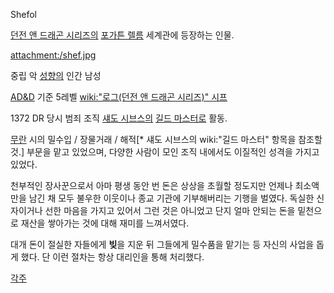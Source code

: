 Shefol

[[던전 앤 드래곤 시리즈]]의 [[포가튼 렐름]] 세계관에 등장하는 인물. 

attachment:/shef.jpg

중립 악 [[성향]]의 인간 남성

[[AD&D]] 기준 5레벨 [[wiki:"로그(던전 앤 드래곤 시리즈)" 시프]] 

1372 DR 당시 범죄 조직 [[섀도 시브스]]의 [[길드 마스터]]로 활동.

[[무란]] 시의 밀수입 / 장물거래 / 해적[* 섀도 시브스의 wiki:"길드 마스터" 항목을 참조할 것.] 부문을 맡고 있었으며, 다양한 사람이 모인 조직 내에서도 이질적인 성격을 가지고 있었다.

천부적인 장사꾼으로서 아마 평생 동안 번 돈은 상상을 초월할 정도지만 언제나 최소액만을 남긴 채 모두 불우한 이웃이나 종교 기관에 기부해버리는 기행을 벌였다. 독실한 신자이거나 선한 마음을 가지고 있어서 그런 것은 아니었고 단지 얼마 안되는 돈을 밑천으로 재산을 쌓아가는 것에 대해 재미를 느껴서였다.

대개 돈이 절실한 자들에게 '''빚'''을 지운 뒤 그들에게 밀수품을 맡기는 등 자신의 사업을 돕게 했다. 단 이런 절차는 항상 대리인을 통해 처리했다. 

[[각주]] 
